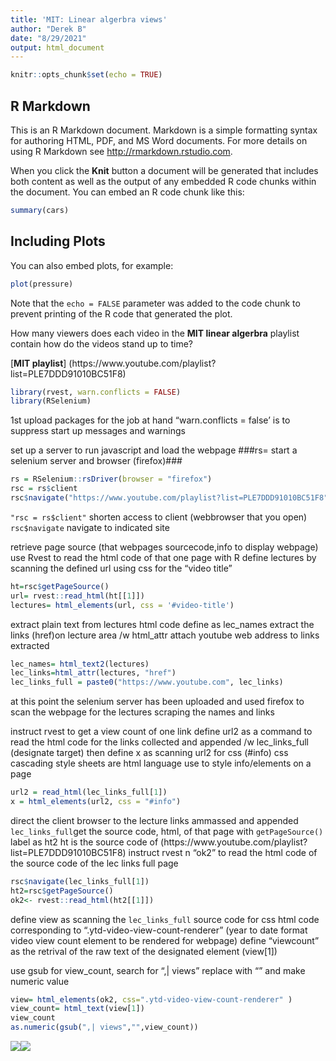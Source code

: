 ```yaml
---
title: 'MIT: Linear algerbra views'
author: "Derek B"
date: "8/29/2021"
output: html_document
---
```


```r
knitr::opts_chunk$set(echo = TRUE)
```

## R Markdown

This is an R Markdown document. Markdown is a simple formatting syntax for authoring HTML, PDF, and MS Word documents. For more details on using R Markdown see <http://rmarkdown.rstudio.com>.

When you click the **Knit** button a document will be generated that includes both content as well as the output of any embedded R code chunks within the document. You can embed an R code chunk like this:

```r
summary(cars)
```

## Including Plots

You can also embed plots, for example:

```r
plot(pressure)
```

Note that the `echo = FALSE` parameter was added to the code chunk to prevent printing of the R code that generated the plot.

How many viewers does each video in the **MIT linear algerbra** playlist contain how do the videos stand up to time?

[**MIT playlist**] (https://www.youtube.com/playlist?list=PLE7DDD91010BC51F8)
```r
library(rvest, warn.conflicts = FALSE)
library(RSelenium)
```
1st upload packages for the job at hand "warn.conflicts = false' is to suppress start up messages and warnings

set up a server to run javascript and load the webpage
 ###rs= start a selenium server and browser (firefox)###

```r
rs = RSelenium::rsDriver(browser = "firefox")
rsc = rs$client
rsc$navigate("https://www.youtube.com/playlist?list=PLE7DDD91010BC51F8")

```
`"rsc = rs$client"` shorten access to client (webbrowser that you open)
`rsc$navigate` navigate to indicated site

retrieve page source (that webpages sourcecode,info to display webpage)
use Rvest to read the html code of that one page with R
define lectures by scanning the defined url using css for the "video title"
```r
ht=rsc$getPageSource()
url= rvest::read_html(ht[[1]])
lectures= html_elements(url, css = '#video-title')
```
extract plain text from lectures html code define as lec_names
extract the links (href)on lecture area /w html_attr
attach youtube web address to links extracted
```r
lec_names= html_text2(lectures)
lec_links=html_attr(lectures, "href")
lec_links_full = paste0("https://www.youtube.com", lec_links)
```
at this point the selenium server has been uploaded and used firefox to scan the webpage for the lectures scraping the names and links

instruct rvest to get a view count of one link
define url2 as a command to read the html code for the links collected and appended /w lec_links_full (designate target)
then define x as scanning url2 for css (#info) 
css cascading style sheets are html language use to style info/elements on a page
```r
url2 = read_html(lec_links_full[1])
x = html_elements(url2, css = "#info")
```
direct the client browser to the lecture links ammassed and appended `lec_links_full`get the source code, html, of that page with `getPageSource()` label as ht2 
ht is the source code of (https://www.youtube.com/playlist?list=PLE7DDD91010BC51F8)
instruct rvest n "ok2" to read the html code of the source code of the lec links full page
```r
rsc$navigate(lec_links_full[1])
ht2=rsc$getPageSource()
ok2<- rvest::read_html(ht2[[1]])
```


define view as scanning the `lec_links_full` source code for css html code corresponding to ".ytd-video-view-count-renderer" (year to date format video view count element to be rendered for webpage)
define "viewcount" as the retrival of the raw text of the designated element (view[1])

use gsub for view_count, search for ",| views" replace with "" and make numeric value

```r
view= html_elements(ok2, css=".ytd-video-view-count-renderer" )
view_count= html_text(view[1])
view_count
as.numeric(gsub(",| views","",view_count))

```
![](rvestlogo.png)![](~/R/Tuitorial_practice/githubimage.png)        